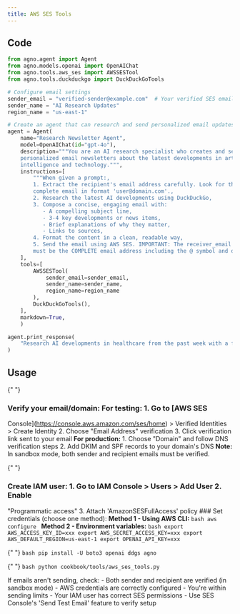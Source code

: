 ```yaml
---
title: AWS SES Tools
---
```


## Code

```python cookbook/tools/aws_ses_tools.py
from agno.agent import Agent
from agno.models.openai import OpenAIChat
from agno.tools.aws_ses import AWSSESTool
from agno.tools.duckduckgo import DuckDuckGoTools

# Configure email settings
sender_email = "verified-sender@example.com"  # Your verified SES email
sender_name = "AI Research Updates"
region_name = "us-east-1"

# Create an agent that can research and send personalized email updates
agent = Agent(
    name="Research Newsletter Agent",
    model=OpenAIChat(id="gpt-4o"),
    description="""You are an AI research specialist who creates and sends
    personalized email newsletters about the latest developments in artificial
    intelligence and technology.""",
    instructions=[
        """When given a prompt:,
        1. Extract the recipient's email address carefully. Look for the
        complete email in format 'user@domain.com'.,
        2. Research the latest AI developments using DuckDuckGo,
        3. Compose a concise, engaging email with:
           - A compelling subject line,
           - 3-4 key developments or news items,
           - Brief explanations of why they matter,
           - Links to sources,
        4. Format the content in a clean, readable way,
        5. Send the email using AWS SES. IMPORTANT: The receiver_email parameter
        must be the COMPLETE email address including the @ symbol and domain.""",
    ],
    tools=[
        AWSSESTool(
            sender_email=sender_email,
            sender_name=sender_name,
            region_name=region_name
        ),
        DuckDuckGoTools(),
    ],
    markdown=True,
    )

agent.print_response(
    "Research AI developments in healthcare from the past week with a focus on practical applications in clinical settings. Send the summary via email to johndoe@example.com"
)
```

## Usage

<Steps>
  <Snippet file="create-venv-step.mdx" />

{" "}
<Step title="Set up AWS SES">
  ### Verify your email/domain: **For testing:** 1. Go to [AWS SES
  Console](https://console.aws.amazon.com/ses/home) > Verified Identities >
  Create Identity 2. Choose "Email Address" verification 3. Click verification
  link sent to your email **For production:** 1. Choose "Domain" and follow DNS
  verification steps 2. Add DKIM and SPF records to your domain's DNS **Note:**
  In sandbox mode, both sender and recipient emails must be verified.
</Step>

{" "}
<Step title="Configure AWS credentials">
  ### Create IAM user: 1. Go to IAM Console > Users > Add User 2. Enable
  "Programmatic access" 3. Attach 'AmazonSESFullAccess' policy ### Set
  credentials (choose one method): **Method 1 - Using AWS CLI:** ```bash aws
  configure ``` **Method 2 - Environment variables:** ```bash export
  AWS_ACCESS_KEY_ID=xxx export AWS_SECRET_ACCESS_KEY=xxx export
  AWS_DEFAULT_REGION=us-east-1 export OPENAI_API_KEY=xxx ```
</Step>

{" "}
<Step title="Install libraries">
  ```bash pip install -U boto3 openai ddgs agno ```
</Step>

{" "}
<Step title="Run Agent">
  ```bash python cookbook/tools/aws_ses_tools.py ```
</Step>

  <Step title="Troubleshooting">
    If emails aren't sending, check:
    - Both sender and recipient are verified (in sandbox mode)
    - AWS credentials are correctly configured
    - You're within sending limits
    - Your IAM user has correct SES permissions
    - Use SES Console's 'Send Test Email' feature to verify setup
  </Step>
</Steps>
